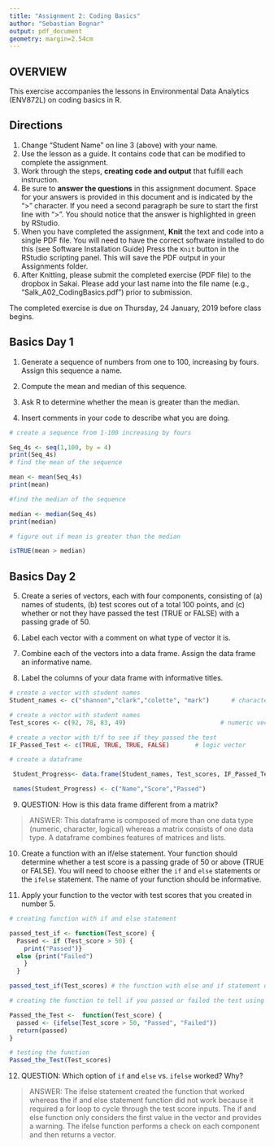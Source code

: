 ```yaml
---
title: "Assignment 2: Coding Basics"
author: "Sebastian Bognar"
output: pdf_document
geometry: margin=2.54cm
---
```


## OVERVIEW

This exercise accompanies the lessons in Environmental Data Analytics (ENV872L) on coding basics in R. 

## Directions
1. Change "Student Name" on line 3 (above) with your name.
2. Use the lesson as a guide. It contains code that can be modified to complete the assignment.
3. Work through the steps, **creating code and output** that fulfill each instruction.
4. Be sure to **answer the questions** in this assignment document.
Space for your answers is provided in this document and is indicated by the ">" character.
If you need a second paragraph be sure to start the first line with ">".
You should notice that the answer is highlighted in green by RStudio. 
6. When you have completed the assignment, **Knit** the text and code into a single PDF file.
You will need to have the correct software installed to do this (see Software Installation Guide)
Press the `Knit` button in the RStudio scripting panel.
This will save the PDF output in your Assignments folder.
8. After Knitting, please submit the completed exercise (PDF file) to the dropbox in Sakai. Please add your last name into the file name (e.g., "Salk_A02_CodingBasics.pdf") prior to submission.

The completed exercise is due on Thursday, 24 January, 2019 before class begins.

## Basics Day 1

1. Generate a sequence of numbers from one to 100, increasing by fours. Assign this sequence a name. 

2. Compute the mean and median of this sequence. 

3. Ask R to determine whether the mean is greater than the median. 

4. Insert comments in your code to describe what you are doing.

```r
# create a sequence from 1-100 increasing by fours 

Seq_4s <- seq(1,100, by = 4)
print(Seq_4s)
# find the mean of the sequence

mean <- mean(Seq_4s)
print(mean)

#find the median of the sequence

median <- median(Seq_4s)
print(median)

# figure out if mean is greater than the median

isTRUE(mean > median)

```

## Basics Day 2

5. Create a series of vectors, each with four components, consisting of (a) names of students, (b) test scores out of a total 100 points, and (c) whether or not they have passed the test (TRUE or FALSE) with a passing grade of 50.

6. Label each vector with a comment on what type of vector it is.

7. Combine each of the vectors into a data frame. Assign the data frame an informative name.

8. Label the columns of your data frame with informative titles.

```r
# create a vector with student names
Student_names <- c("shannon","clark","colette", "mark")      # character vector 

# create a vector with student names 
Test_scores <- c(92, 78, 83, 49)                          # numeric vector

# create a vector with t/f to see if they passed the test    
IF_Passed_Test <- c(TRUE, TRUE, TRUE, FALSE)       # logic vector

# create a dataframe 

 Student_Progress<- data.frame(Student_names, Test_scores, IF_Passed_Test)

 names(Student_Progress) <- c("Name","Score","Passed")
```

9. QUESTION: How is this data frame different from a matrix?

> ANSWER: This dataframe is composed of more than one data type (numeric, character, logical) whereas a matrix consists of one data type. A dataframe combines features of matrices and lists.

10. Create a function with an if/else statement. Your function should determine whether a test score is a passing grade of 50 or above (TRUE or FALSE). You will need to choose either the `if` and `else` statements or the `ifelse` statement. The name of your function should be informative.

11. Apply your function to the vector with test scores that you created in number 5. 

```r

# creating function with if and else statement 

passed_test_if <- function(Test_score) {
  Passed <- if (Test_score > 50) {
    print("Passed")}
  else {print("Failed")
    }
  }

passed_test_if(Test_scores) # the function with else and if statement does not work because you are inputting more than one                                  value. You need to put in a for loop to cycle through the test scores.

# creating the function to tell if you passed or failed the test using ifelse

Passed_the_Test <-  function(Test_score) {
  passed <- (ifelse(Test_score > 50, "Passed", "Failed"))
  return(passed)
}

# testing the function
Passed_the_Test(Test_scores)


```

12. QUESTION: Which option of `if` and `else` vs. `ifelse` worked? Why?

> ANSWER: The ifelse statement created the function that worked whereas the if and else statement function did not work because it required a for loop to cycle through the test score inputs. The if and else function only considers the first value in the vector and provides a warning. The ifelse function performs a check on each component and then returns a vector.